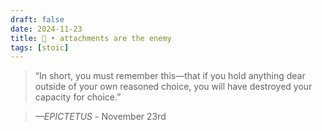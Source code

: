 ```yaml
---
draft: false 
date: 2024-11-23
title: 🗿 • attachments are the enemy
tags: [stoic]
---
```


>  “In short, you must remember this—that if you hold anything dear outside of your own reasoned choice, you will have destroyed your capacity for choice.”

> *—EPICTETUS* - November 23rd